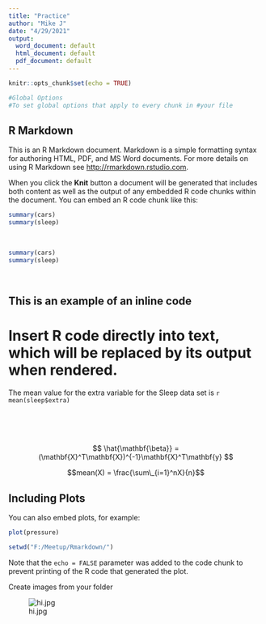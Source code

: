 ---
title: "Practice"
author: "Mike J"
date: "4/29/2021"
output:
  word_document: default
  html_document: default
  pdf_document: default
---

```{r setup, include=FALSE}
knitr::opts_chunk$set(echo = TRUE)

#Global Options
#To set global options that apply to every chunk in #your file
```


## R Markdown

This is an R Markdown document. Markdown is a simple formatting syntax for authoring HTML, PDF, and MS Word documents. For more details on using R Markdown see <http://rmarkdown.rstudio.com>.

When you click the **Knit** button a document will be generated that includes both content as well as the output of any embedded R code chunks within the document. You can embed an R code chunk like this:

```{r cars }
summary(cars)
summary(sleep)
```
<br>

```{r cars2 , echo=FALSE}
summary(cars)
summary(sleep)

```

<br>

## This is an example of an inline code
# Insert R code directly into text, which will be replaced by its output when rendered.


The mean value for the extra variable for the Sleep data set is  `r mean(sleep$extra)`

<br>
<br>
<br>

$$
\hat{\mathbf{\beta}} = (\mathbf{X}^T\mathbf{X})^{-1}\mathbf{X}^T\mathbf{y}
$$

$$mean(X) = \frac{\sum\_{i=1}^nX}{n}$$ 

## Including Plots

You can also embed plots, for example:





```{r pressure, echo=FALSE}
plot(pressure)

setwd("F:/Meetup/Rmarkdown/")
```

Note that the `echo = FALSE` parameter was added to the code chunk to prevent printing of the R code that generated the plot.

Create images from your folder

![hi.jpg](F:\\Meetup\\Rmarkdown\\hi.jpg)
